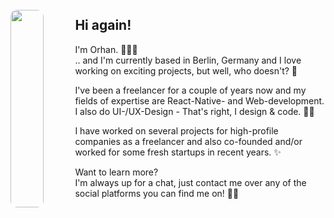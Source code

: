 <div style="display: flex;" id="about-container">
<div style="flex: 0.4; padding-top: 17px" id="about-image">
    <img style="width: 100%; border-radius: 10px; height: auto" src="me-about.png"/>    
</div>
<div style="flex: 3; margin-left: 50px">
<h2>Hi again!</h2>
<p>I'm Orhan. 🙋🏻‍♂️<br/>
.. and I'm currently based in Berlin, Germany and I love working on exciting projects, but well, who doesn't? 🤗<br/>

I've been a freelancer for a couple of years now and my fields of expertise are React-Native- and Web-development. I also do UI-/UX-Design - That's right, I design & code. 🥷🏻<br/>

I have worked on several projects for high-profile companies as a freelancer and also co-founded and/or worked for some fresh startups in recent years. ✨<br/>

Want to learn more?<br/>
I'm always up for a chat, just contact me over any of the social platforms you can find me on! 🤝🏻
</p>
</div>
</div>